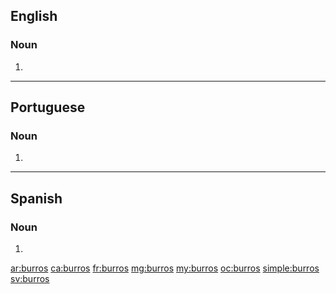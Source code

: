 ==English==

===Noun===
{{head|en}}

# {{plural of|burro}}

----

==Portuguese==

===Noun===
{{head|pt}} {{m}}

# {{plural of|burro|lang=pt}}

----

==Spanish==

===Noun===
{{head|es|noun form|g=m-p}}

# {{plural of|nocat=1|burro|lang=es}}

[[ar:burros]]
[[ca:burros]]
[[fr:burros]]
[[mg:burros]]
[[my:burros]]
[[oc:burros]]
[[simple:burros]]
[[sv:burros]]